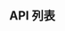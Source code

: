 export const params = [{"key":"className","value":": string","optional":true,"version":"1.0.0","description":"自定义类名"},{"key":"style","value":": React.CSSProperties","optional":true,"version":"1.0.0","description":"自定义样式"},{"key":"children","value":": React.ReactNode","optional":true,"version":"1.0.0","description":"按钮默认插槽","default":"undefined"},{"key":"style","value":": React.CSSProperties & ButtonCssTokens","optional":true,"version":"1.0.0","description":"自定义样式","default":"undefined"},{"key":"onClick","value":": React.MouseEventHandler<HTMLButtonElement>","optional":true,"version":"1.0.0","description":"点击事件","default":"undefined"},{"key":"type","value":": 'primary' | 'default' | 'text' | 'link'","optional":true,"version":"1.0.0","description":"按钮类型","default":"'default'"},{"key":"size","value":": 'small' | 'middle' | 'large'","optional":true,"version":"1.0.0","description":"按钮是否禁用","default":"'middle'"},{"key":"disabled","value":": boolean","optional":true,"version":"1.0.0","description":"按钮尺寸","default":"false"},{"key":"loading","value":": boolean","optional":true,"version":"1.0.0","description":"按钮是否正在加载状态","default":"false"},{"key":"debounce","value":": number | {\n  delay: number;\n  immediate: boolean;\n}","optional":true,"version":"1.0.0","description":"按钮是否防抖，可选择是否立即执行","default":"0"},{"key":"delay","value":": number"},{"key":"immediate","value":": boolean"},{"key":"throttle","value":": number | {\n  delay: number;\n  immediate: boolean;\n}","optional":true,"version":"1.0.0","description":"按钮是否节流","default":"false"},{"key":"delay","value":": number"},{"key":"immediate","value":": boolean"}]
## API 列表
<Table name='button' params={params}/>